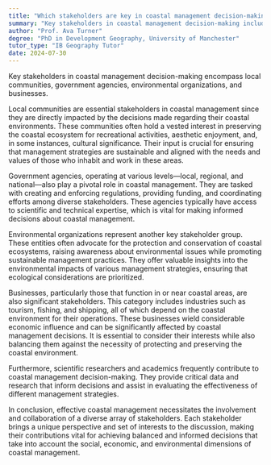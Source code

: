 ```yaml
---
title: "Which stakeholders are key in coastal management decision-making?"
summary: "Key stakeholders in coastal management decision-making include local communities, government agencies, environmental groups, and businesses."
author: "Prof. Ava Turner"
degree: "PhD in Development Geography, University of Manchester"
tutor_type: "IB Geography Tutor"
date: 2024-07-30
---
```


Key stakeholders in coastal management decision-making encompass local communities, government agencies, environmental organizations, and businesses.

Local communities are essential stakeholders in coastal management since they are directly impacted by the decisions made regarding their coastal environments. These communities often hold a vested interest in preserving the coastal ecosystem for recreational activities, aesthetic enjoyment, and, in some instances, cultural significance. Their input is crucial for ensuring that management strategies are sustainable and aligned with the needs and values of those who inhabit and work in these areas.

Government agencies, operating at various levels—local, regional, and national—also play a pivotal role in coastal management. They are tasked with creating and enforcing regulations, providing funding, and coordinating efforts among diverse stakeholders. These agencies typically have access to scientific and technical expertise, which is vital for making informed decisions about coastal management.

Environmental organizations represent another key stakeholder group. These entities often advocate for the protection and conservation of coastal ecosystems, raising awareness about environmental issues while promoting sustainable management practices. They offer valuable insights into the environmental impacts of various management strategies, ensuring that ecological considerations are prioritized.

Businesses, particularly those that function in or near coastal areas, are also significant stakeholders. This category includes industries such as tourism, fishing, and shipping, all of which depend on the coastal environment for their operations. These businesses wield considerable economic influence and can be significantly affected by coastal management decisions. It is essential to consider their interests while also balancing them against the necessity of protecting and preserving the coastal environment.

Furthermore, scientific researchers and academics frequently contribute to coastal management decision-making. They provide critical data and research that inform decisions and assist in evaluating the effectiveness of different management strategies.

In conclusion, effective coastal management necessitates the involvement and collaboration of a diverse array of stakeholders. Each stakeholder brings a unique perspective and set of interests to the discussion, making their contributions vital for achieving balanced and informed decisions that take into account the social, economic, and environmental dimensions of coastal management.
    